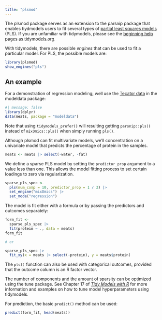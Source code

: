 ```yaml
---
title: "plsmod"
---
```


The plsmod package serves as an extension to the parsnip package that enables tiydmodels users to fit several types of [partial least squares models](https://scholar.google.com/scholar?hl=en&as_sdt=0%2C7&q=%22partial+least+squares+models%22&btnG=) (PLS). If you are unfamiliar with tidymodels, please see the [beginning help pages as tidymodels.org](https://www.tidymodels.org/start/). 

With tidymodels, there are possible _engines_ that can be used to fit a particular model. For PLS, the possible models are: 

```r
library(plsmod)
show_engines("pls")
```

## An example

For a demonstration of regression modeling, well use the [Tecator data](https://modeldata.tidymodels.org/reference/meats.html) in the modeldata package:

```r
#| message: false
library(dplyr)
data(meats, package = "modeldata")
```

Note that using `tidymodels_prefer()` will resulting getting `parsnip::pls()` instead of `mixOmics::pls()` when simply running `pls()`.

Although plsmod can fit multivariate models, we'll concentration on a univariate model that predicts the percentage of protein in the samples.  

```r
meats <- meats |> select(-water, -fat)
```

We define a sparse PLS model by setting the `predictor_prop` argument to a value less than one. This allows the model fitting process to set certain loadings to zero via regularization. 

```r
sparse_pls_spec <- 
  pls(num_comp = 10, predictor_prop = 1 / 3) |> 
  set_engine("mixOmics") |> 
  set_mode("regression")
```

The model is fit either with a formula or by passing the predictors and outcomes separately:

```r
form_fit <- 
  sparse_pls_spec |> 
  fit(protein ~ ., data = meats)
form_fit

# or 

sparse_pls_spec |> 
  fit_xy(x = meats |> select(-protein), y = meats$protein)
```

The `pls()` function can also be used with categorical outcomes, provided that the outcome column is an R factor vector. 

The number of components and the amount of sparsity can be optimized using the tune package. See Chapter 17 of [_Tidy Models with R_](https://www.tmwr.org/tuning.html) for more information and examples on how to tune model hyperparameters using tidymodels. 

For prediction, the basic `predict()` method can be used: 

```r
predict(form_fit, head(meats))
```
